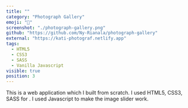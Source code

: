 ```yaml
---
title: ""
category: "Photograph Gallery"
emoji: "🧰"
screenshot: "./photograph-gallery.png"
github: "https://github.com/Ny-Rianala/photograph-gallery"
external: "https://kati-photograf.netlify.app"
tags:
  - HTML5
  - CSS3
  - SASS
  - Vanilla Javascript
visible: true
position: 3
---
```


This is a web application which I built from scratch. I used HTML5, CSS3, SASS for . I used Javascript to make the image slider work.
